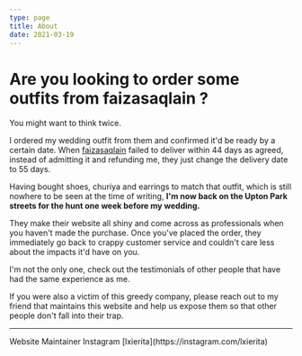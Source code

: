 ```yaml
---
type: page
title: About
date: 2021-03-19
---
```


# Are you looking to order some outfits from faizasaqlain ?

You might want to think twice.

I ordered my wedding outfit from them and confirmed it'd be ready by a certain date.
When [faizasaqlain](https://www.faizasaqlain.pk/) failed to deliver within 44 days as agreed, instead of admitting it and
refunding me, they just change the delivery date to 55 days.

Having bought shoes, churiya and earrings to match that outfit, which is still nowhere to be seen at the time of writing,
**I'm now back on the Upton Park streets for the hunt one week before my wedding.**

They make their website all shiny and come across as professionals when you haven't made the purchase. Once you've placed
the order, they immediately go back to crappy customer service and couldn't care less about the impacts it'd have on you.

I'm not the only one, check out the testimonials of other people that have had the same experience as me.

If you were also a victim of this greedy company, please reach out to my friend that maintains this website and
help us expose them so that other people don't fall into their trap.

---


<div>
  Website Maintainer Instagram [lxierita](https://instagram.com/lxierita)
  <br />
</div>
